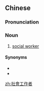 {{also|社会工作者}}
==Chinese==
{{zh-forms|s=社会工作者|type=23}}

===Pronunciation===
{{zh-pron
|m=shèhuì gōngzuòzhě
|c=se5 wui6-2 gung1 zok3 ze2
|cat=n
}}

===Noun===
{{zh-noun}}

# [[social worker]]

====Synonyms====
* {{zh-l|社工}}
* {{zh-l|社會福利工作者}}

[[zh:社會工作者]]